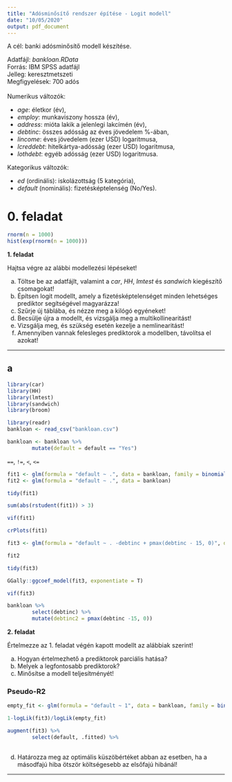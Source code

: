```yaml
---
title: "Adósminősítő rendszer építése - Logit modell"
date: "10/05/2020"
output: pdf_document
---
```


A cél: banki adósminősítő modell készítése.

Adatfájl: *bankloan.RData* \
Forrás: IBM SPSS adatfájl \
Jelleg: keresztmetszeti \
Megfigyelések: 700 adós \
\
Numerikus változók:

 * *age*: életkor (év), 
 * *employ*: munkaviszony hossza (év), 
 * *address*: mióta lakik a jelenlegi lakcímén (év), 
 * *debtinc*: összes adósság az éves jövedelem %-ában, 
 * *lincome*: éves jövedelem (ezer USD) logaritmusa,
 * *lcreddebt*: hitelkártya-adósság (ezer USD) logaritmusa,
 * *lothdebt*: egyéb adósság (ezer USD) logaritmusa.

Kategorikus változók:

 * *ed* (ordinális): iskolázottság (5 kategória),
 * *default* (nominális): fizetésképtelenség (No/Yes).

# 0. feladat

```r
rnorm(n = 1000)
hist(exp(rnorm(n = 1000)))
```

**1. feladat**

Hajtsa végre az alábbi modellezési lépéseket!

 a. Töltse be az adatfájlt, valamint a *car*, *HH*, *lmtest* és *sandwich* kiegészítő csomagokat!
 b. Építsen logit modellt, amely a fizetésképtelenséget minden lehetséges prediktor segítségével magyarázza!
 c. Szűrje új táblába, és nézze meg a kilógó egyéneket!
 d. Becsülje újra a modellt, és vizsgálja meg a multikollinearitást!
 e. Vizsgálja meg, és szükség esetén kezelje a nemlinearitást!
 f. Amennyiben vannak felesleges prediktorok a modellben, távolítsa el azokat!
 
----------------------

## a

```r
library(car)
library(HH)
library(lmtest)
library(sandwich)
library(broom)
```

```r
library(readr)
bankloan <- read_csv("bankloan.csv")
```

```r
bankloan <- bankloan %>% 
        mutate(default = default == "Yes")
```

`==`, `!=`, `<`, `<=`

```r
fit1 <- glm(formula = "default ~ .", data = bankloan, family = binomial(link = "logit"))
fit2 <- glm(formula = "default ~ .", data = bankloan)

```

```r
tidy(fit1)
```

```r
sum(abs(rstudent(fit1)) > 3)
```

```r
vif(fit1)
```

```r
crPlots(fit1)
```

```r
fit3 <- glm(formula = "default ~ . -debtinc + pmax(debtinc - 15, 0)", data = bankloan, family = binomial(link = "logit"))
```

```r
fit2
```

```r
tidy(fit3)
```

```r
GGally::ggcoef_model(fit3, exponentiate = T)
```

```r
vif(fit3)
```


```r
bankloan %>% 
        select(debtinc) %>% 
        mutate(debtinc2 = pmax(debtinc -15, 0))
```


**2. feladat**

Értelmezze az 1. feladat végén kapott modellt az alábbiak szerint!

 a. Hogyan értelmezhető a prediktorok parciális hatása?
 b. Melyek a legfontosabb prediktorok?
 c. Minősítse a modell teljesítményét!

### Pseudo-R2
 
```r
empty_fit <- glm(formula = "default ~ 1", data = bankloan, family = binomial(link = "logit"))

1-logLik(fit3)/logLik(empty_fit)
```

```r
augment(fit3) %>% 
        select(default, .fitted) %>% 
        
```


 
 d. Határozza meg az optimális küszöbértéket abban az esetben, ha a másodfajú hiba ötször költségesebb az elsőfajú hibánál!

------------------------------------









